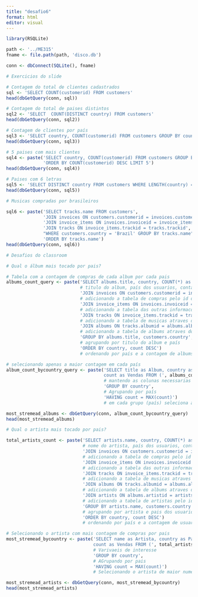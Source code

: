 ```yaml
---
title: "desafio6"
format: html
editor: visual
---
```


```r
library(RSQLite)

path <- '../ME315'
fname <- file.path(path, 'disco.db')

conn <- dbConnect(SQLite(), fname)
```

```r
# Exercicios do slide

# Contagem do total de clientes cadastrados
sql <- 'SELECT COUNT(customerid) FROM customers'
head(dbGetQuery(conn, sql))

# Contagem do total de paises distintos
sql2 <- 'SELECT  COUNT(DISTINCT country) FROM customers'
head(dbGetQuery(conn, sql2))

# Contagem de clientes por país
sql3 <- 'SELECT country, COUNT(customerid) FROM customers GROUP BY country'
head(dbGetQuery(conn, sql3))

# 5 paises com mais clientes
sql4 <- paste('SELECT country, COUNT(customerid) FROM customers GROUP BY country',
              'ORDER BY COUNT(customerid) DESC LIMIT 5')
head(dbGetQuery(conn, sql4))

# Paises com 6 letras
sql5 <- 'SELECT DISTINCT country FROM customers WHERE LENGTH(country) = 6'
head(dbGetQuery(conn, sql5))

# Musicas compradas por brasileiros

sql6 <- paste('SELECT tracks.name FROM customers',
              'JOIN invoices ON customers.customerid = invoices.customerid',
              'JOIN invoice_items ON invoices.invoiceid = invoice_items.invoiceid',
              'JOIN tracks ON invoice_items.trackid = tracks.trackid',
              "WHERE customers.country = 'Brazil' GROUP BY tracks.name",
              'ORDER BY tracks.name')
head(dbGetQuery(conn, sql6))


```

```r
# Desafios do classroom

# Qual o álbum mais tocado por pais? 

# Tabela com a contagem de compras de cada album por cada pais
albums_count_query <- paste('SELECT albums.title, country, COUNT(*) as count FROM customers',
                            # titulo do album, país dos usuarios, contagem futura
                            'JOIN invoices ON customers.customerid = invoices.customerid',
                            # adicionando a tabela de compras pelo id dos usuarios que realizaram as compras
                            'JOIN invoice_items ON invoices.invoiceid = invoice_items.invoiceid',
                            # adicionando a tabela das outras informacoes das compras atraves do id
                            'JOIN tracks ON invoice_items.trackid = tracks.trackid',
                            # adicionando a tabela de musicas atraves do id da musica contida na compra das musicas 
                            'JOIN albums ON tracks.albumid = albums.albumid',
                            # adicionando a tabela de albums atraves do id do album contido junto as musicas
                            'GROUP BY albums.title, customers.country',
                            # agrupando por titulo do album e país
                            'ORDER BY country, count DESC')
                            # ordenando por país e a contagem de albums

# selecionando apenas a maior contagem em cada país
album_count_bycountry_query <- paste('SELECT title as Album, country as Pais,
                                     count as Vendas FROM (', albums_count_query, ')',
                                     # mantendo as colunas necessarias
                                     'GROUP BY country',
                                     # Agrupando por país
                                     'HAVING count = MAX(count)')
                                     # em cada grupo (país) seleciona a linha de maior valor de contagem

most_stremead_albums <- dbGetQuery(conn, album_count_bycountry_query)
head(most_stremead_albums)

# Qual o artista mais tocado por pais?

total_artists_count <- paste('SELECT artists.name, country, COUNT(*) as count FROM customers',
                             # nome do artista, país dos usuarios, contagem futura
                             'JOIN invoices ON customers.customerid = invoices.customerid',
                             # adicionando a tabela de compras pelo id dos usuarios que realizaram as compras
                             'JOIN invoice_items ON invoices.invoiceid = invoice_items.invoiceid',
                             # adicionando a tabela das outras informacoes das compras atraves do id
                             'JOIN tracks ON invoice_items.trackid = tracks.trackid',
                             # adicionando a tabela de musicas atraves do id da musica contida na compra das musicas 
                             'JOIN albums ON tracks.albumid = albums.albumid',
                             # adicionando a tabela de albums atraves do id do album contido junto as musicas
                             'JOIN artists ON albums.artistid = artists.artistid',
                             # adicionando a tabela de artistas pelo id do artista contido junto ao album
                             'GROUP BY artists.name, customers.country',
                             # agrupando por artista e pais dos usuarios que o ouvem
                             'ORDER BY country, count DESC')
                             # ordenando por país e a contagem de usuarios que ouvem cada artista

# Selecionando o artista com mais contagem de compras por pais
most_stremead_bycountry <- paste('SELECT name as Artista, country as Pais,
                                 count as Vendas FROM (', total_artists_count, ')',
                                 # Varivaeis de interesse
                                 'GROUP BY country',
                                 # AGrupando por pais
                                 'HAVING count = MAX(count)')
                                 # Selecionando o artista de maior numero de vendas em cada grupo (pais)

most_stremead_artists <- dbGetQuery(conn, most_stremead_bycountry)
head(most_stremead_artists)
```

